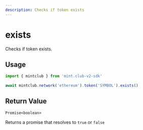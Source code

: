 ```yaml
---
description: Checks if token exists
---
```


# exists 

Checks if token exists.

## Usage

```ts twoslash [example.ts]
import { mintclub } from 'mint.club-v2-sdk'
 
await mintclub.network('ethereum').token('SYMBOL').exists()
```

## Return Value

`Promise<boolean>`

Returns a promise that resolves to `true` or `false`


